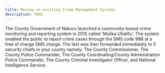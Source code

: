 ```yaml
---
title: Review on existing Crime Management Systems
description: TODO.
---
```


The County Government of Nakuru launched a community-based crime monitoring and reporting system in 2015 called
'Mulika Uhalifu'. The system enabled the public to report crime cases through the SMS code 988 at a free of charge
SMS charge. The text was then forwarded immediately to 5 security chiefs in your county namely; The County
Commissioner, The County Police Commander, The County Coordinating/County Administration Police Commander,
The County Criminal Investigator Officer, and National Intelligence Service.
